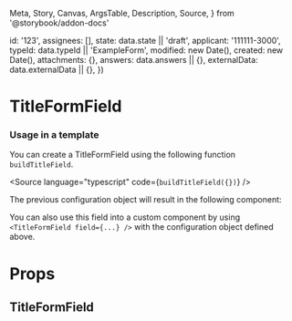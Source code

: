   Meta,
  Story,
  Canvas,
  ArgsTable,
  Description,
  Source,
} from '@storybook/addon-docs'


  id: '123',
  assignees: [],
  state: data.state || 'draft',
  applicant: '111111-3000',
  typeId: data.typeId || 'ExampleForm',
  modified: new Date(),
  created: new Date(),
  attachments: {},
  answers: data.answers || {},
  externalData: data.externalData || {},
})

<Meta
  title="Application System/TitleFormField"
  component={TitleFormField}
/>

# TitleFormField

### Usage in a template

You can create a TitleFormField using the following function `buildTitleField`.

<Source language="typescript" code={`buildTitleField({})`} />

The previous configuration object will result in the following component:

<Canvas>
  <Story name="Default">
    <TitleFormField application={createMockApplication()} field={{}} />
  </Story>
</Canvas>

You can also use this field into a custom component by using `<TitleFormField field={...} />` with the configuration object defined above.

# Props

## TitleFormField

<ArgsTable of={TitleFormField} />
